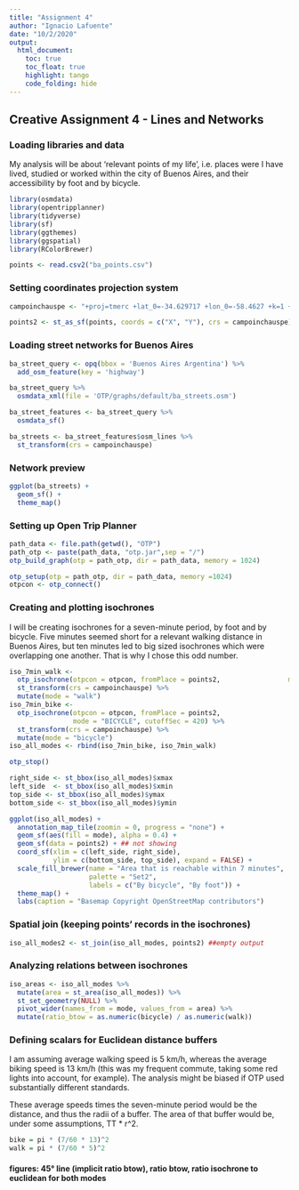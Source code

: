 ```yaml
---
title: "Assignment 4"
author: "Ignacio Lafuente"
date: "10/2/2020"
output:
  html_document:
    toc: true
    toc_float: true
    highlight: tango
    code_folding: hide
---
```


## Creative Assignment 4 - Lines and Networks

### Loading libraries and data

My analysis will be about 'relevant points of my life', i.e. places were I have lived, studied or worked within the city of Buenos Aires, and their accessibility by foot and by bicycle.

```r
library(osmdata)
library(opentripplanner)
library(tidyverse)
library(sf)
library(ggthemes)
library(ggspatial)
library(RColorBrewer)
```

```r
points <- read.csv2("ba_points.csv")
```

### Setting coordinates projection system

```r
campoinchauspe <- "+proj=tmerc +lat_0=-34.629717 +lon_0=-58.4627 +k=1 +x_0=100000 +y_0=100000 +a=6378388 +b=6378386.996621622 +towgs84=0,0,0,0,0,0,0 +units=m +no_defs"

points2 <- st_as_sf(points, coords = c("X", "Y"), crs = campoinchauspe)
```

### Loading street networks for Buenos Aires

```r
ba_street_query <- opq(bbox = 'Buenos Aires Argentina') %>%
  add_osm_feature(key = 'highway')

ba_street_query %>%
  osmdata_xml(file = 'OTP/graphs/default/ba_streets.osm')

ba_street_features <- ba_street_query %>%
  osmdata_sf()

ba_streets <- ba_street_features$osm_lines %>%
  st_transform(crs = campoinchauspe)

```

### Network preview

```r
ggplot(ba_streets) +
  geom_sf() +
  theme_map()
```
### Setting up Open Trip Planner

```r
path_data <- file.path(getwd(), "OTP")
path_otp <- paste(path_data, "otp.jar",sep = "/")
otp_build_graph(otp = path_otp, dir = path_data, memory = 1024) 
```

```r
otp_setup(otp = path_otp, dir = path_data, memory =1024)
otpcon <- otp_connect()
```

### Creating and plotting isochrones

I will be creating isochrones for a seven-minute period, by foot and by bicycle. Five minutes seemed short for a relevant walking distance in Buenos Aires, but ten minutes led to big sized isochrones which were overlapping one another. That is why I chose this odd number.

```r
iso_7min_walk <- 
  otp_isochrone(otpcon = otpcon, fromPlace = points2,                 mode = "WALK", cutoffSec = 420) %>%
  st_transform(crs = campoinchauspe) %>%
  mutate(mode = "walk")
iso_7min_bike <- 
  otp_isochrone(otpcon = otpcon, fromPlace = points2,
                mode = "BICYCLE", cutoffSec = 420) %>%
  st_transform(crs = campoinchauspe) %>%
  mutate(mode = "bicycle")
iso_all_modes <- rbind(iso_7min_bike, iso_7min_walk)

otp_stop()
```

```r
right_side <- st_bbox(iso_all_modes)$xmax
left_side  <- st_bbox(iso_all_modes)$xmin
top_side <- st_bbox(iso_all_modes)$ymax
bottom_side <- st_bbox(iso_all_modes)$ymin

ggplot(iso_all_modes) +
  annotation_map_tile(zoomin = 0, progress = "none") +
  geom_sf(aes(fill = mode), alpha = 0.4) +
  geom_sf(data = points2) + ## not showing
  coord_sf(xlim = c(left_side, right_side), 
           ylim = c(bottom_side, top_side), expand = FALSE) +
  scale_fill_brewer(name = "Area that is reachable within 7 minutes",
                    palette = "Set2",
                    labels = c("By bicycle", "By foot")) +
  theme_map() +
  labs(caption = "Basemap Copyright OpenStreetMap contributors")
```

### Spatial join (keeping points' records in the isochrones)

```r
iso_all_modes2 <- st_join(iso_all_modes, points2) ##empty output
```


### Analyzing relations between isochrones

```r
iso_areas <- iso_all_modes %>%
  mutate(area = st_area(iso_all_modes)) %>%
  st_set_geometry(NULL) %>%
  pivot_wider(names_from = mode, values_from = area) %>%
  mutate(ratio_btow = as.numeric(bicycle) / as.numeric(walk))
```

### Defining scalars for Euclidean distance buffers

I am assuming average walking speed is 5 km/h, whereas the average biking speed is 13 km/h (this was my frequent commute, taking some red lights into account, for example). The analysis might be biased if OTP used substantially different standards.

These average speeds times the seven-minute period would be the distance, and thus the radii of a buffer. The area of that buffer would be, under some assumptions, TT * r^2.

```r
bike = pi * (7/60 * 13)^2
walk = pi * (7/60 * 5)^2
```

#### figures: 45° line (implicit ratio btow), ratio btow, ratio isochrone to euclidean for both modes